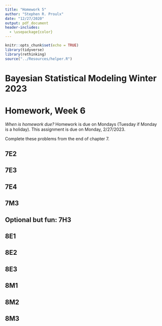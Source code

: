 ```yaml
---
title: "Homework 5"
author: "Stephen R. Proulx"
date: "12/27/2020"
output: pdf_document
header-includes:
  - \usepackage{color}
---
```


```r
knitr::opts_chunk$set(echo = TRUE)
library(tidyverse)
library(rethinking)
source("../Resources/helper.R")
```
# Bayesian Statistical Modeling Winter 2023
# Homework, Week 6

*When is homework due?* Homework is due on Mondays (Tuesday if Monday is a holiday). This assignment is due on Monday, 2/27/2023. 


Complete these problems from the end of chapter 7.

## 7E2

## 7E3

## 7E4

## 7M3

## Optional but fun: 7H3



## 8E1


## 8E2


## 8E3


## 8M1


## 8M2


## 8M3  
